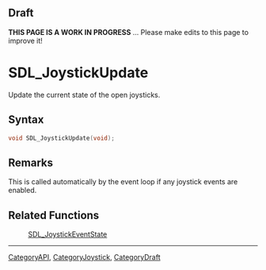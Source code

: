 
== Draft ==

'''THIS PAGE IS A WORK IN PROGRESS''' ... Please make edits to this page to improve it!
= SDL_JoystickUpdate =

Update the current state of the open joysticks.

== Syntax ==

<syntaxhighlight lang='c'>
void SDL_JoystickUpdate(void);
</syntaxhighlight>

== Remarks ==

This is called automatically by the event loop if any joystick events are
enabled.

== Related Functions ==

:[[SDL_JoystickEventState]]

----
[[CategoryAPI]], [[CategoryJoystick]], [[CategoryDraft]]


